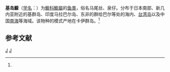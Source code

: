 {{Speciesbox 
| taxon = Callionymus kaianus
| binomial_authority = Günther, 1880<ref name='id8101'>{{cite web| url =http://www.bioinfo.cn/db05/BjdwSpecies.php?action=view&id=8101| title =基岛䲗| work =中国动物物种编目数据库| publisher =中国科学院微生物研究所| author =中国科学院动物研究所| accessdate =2009-04-16| deadurl =yes| archiveurl =https://web.archive.org/web/20160305001559/http://www.bioinfo.cn/db05/BjdwSpecies.php?action=view&id=8101| archivedate =2016-03-05}}</ref>
}}

'''基岛䲗'''（[[学名|学名]]：{{lang|la|''Callionymus kaianus''}}）为[[䲗科|䲗科]][[䲗屬|䲗屬]]的[[鱼类|鱼类]]，俗名马尾丝、泉仔。分布于日本南部、新几内亚附近的基群岛、印度马拉巴尔岛、东非的群给巴尔等处的海内、[[台湾岛|台湾岛]]以及中国[[南海|南海]]等海域。该物种的模式产地在卡伊群岛。<ref name='id8101'/>

== 参考文献 ==
{{reflist}}

{{Taxonbar|from=Q10930272}}

[[Category:䲗屬|J]]
[[Category:1880年描述的魚類|J]]
